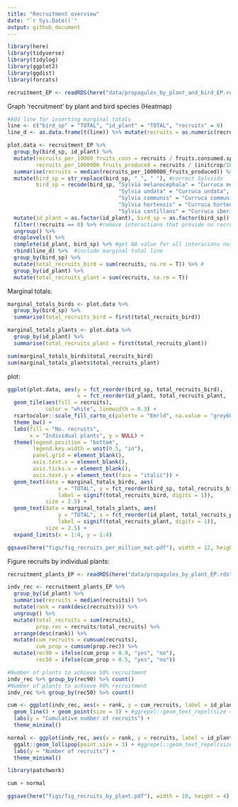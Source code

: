 ```yaml
---
title: "Recruitment overview"
date: "`r Sys.Date()`"
output: github_document
---
```


```r
library(here)
library(tidyverse)
library(tidylog)
library(ggplot2)
library(ggdist)
library(forcats)
```

```r
recruitment_EP <- readRDS(here("data/propagules_by_plant_and_bird_EP.rds"))
```


Graph 'recruitment' by plant and bird species (Heatmap)

```r
#Add line for inserting marginal totals
line <- c("bird_sp" = "TOTAL", "id_plant" = "TOTAL", "recruits" = 0)
line_d <- as.data.frame(t(line)) %>% mutate(recruits = as.numeric(recruits))

plot.data <- recruitment_EP %>% 
  group_by(bird_sp, id_plant) %>%
  mutate(recruits_per_10000_fruits_cons = recruits / fruits.consumed.sp*10000,
         recruits_per_1000000_fruits_produced = recruits / (initcrop/1000000)) %>%
  summarise(recruits = median(recruits_per_1000000_fruits_produced)) %>% #summarise posteriors in medians
  mutate(bird_sp = str_replace(bird_sp, "_", " "), #correct Sylviids
         bird_sp = recode(bird_sp, "Sylvia melanocephala" = "Curruca melanocephala",
                                   "Sylvia undata" = "Curruca undata",
                                   "Sylvia communis" = "Curruca communis",
                                   "Sylvia hortensis" = "Curruca hortensis",
                                   "Sylvia cantillans" = "Curruca iberiae")) %>%
  mutate(id_plant = as.factor(id_plant), bird_sp = as.factor(bird_sp)) %>%
  filter(!recruits == 0) %>% #remove interactions that provide no recruits
  ungroup() %>%
  droplevels() %>%
  complete(id_plant, bird_sp) %>% #get NA value for all interacions not taking place
  rbind(line_d) %>%  #include marginal total line
  group_by(bird_sp) %>% 
  mutate(total_recruits_bird = sum(recruits, na.rm = T)) %>% #
  group_by(id_plant) %>% 
  mutate(total_recruits_plant = sum(recruits, na.rm = T))
```

Marginal totals:
```r
marginal_totals_birds <- plot.data %>%
  group_by(bird_sp) %>%
  summarise(total_recruits_bird = first(total_recruits_bird))

marginal_totals_plants <- plot.data %>%
  group_by(id_plant) %>%
  summarise(total_recruits_plant = first(total_recruits_plant))

sum(marginal_totals_birds$total_recruits_bird)
sum(marginal_totals_plants$total_recruits_plant)
```

plot:
```r
ggplot(plot.data, aes(y = fct_reorder(bird_sp, total_recruits_bird),
                      x = fct_reorder(id_plant, total_recruits_plant, .desc = T))) +
  geom_tile(aes(fill = recruits),
            color = "white", linewidth = 0.3) +
  rcartocolor::scale_fill_carto_c(palette = "Emrld", na.value = "grey60") +
  theme_bw() + 
  labs(fill = "No. recruits", 
       x = "Individual plants", y = NULL) +
  theme(legend.position = "bottom",
        legend.key.width = unit(0.5, "in"),
        panel.grid = element_blank(),
        axis.text.x = element_blank(),
        axis.ticks.x = element_blank(),
        axis.text.y = element_text(face = "italic")) +
  geom_text(data = marginal_totals_birds, aes(
                x = "TOTAL", y = fct_reorder(bird_sp, total_recruits_bird),
                label = signif(total_recruits_bird, digits = 1)),
            size = 2.5) +
  geom_text(data = marginal_totals_plants, aes(
                y = "TOTAL", x = fct_reorder(id_plant, total_recruits_plant),
                label = signif(total_recruits_plant, digits = 1)),
            size = 2.5) +
  expand_limits(x = 1:4, y = 1:4)

```

```r
ggsave(here("figs/fig_recruits_per_million_mat.pdf"), width = 12, height = 8)
```

Figure recruits by individual plants:
```r
recruitment_plants_EP <- readRDS(here("data/propagules_by_plant_EP.rds"))

indv_rec <- recruitment_plants_EP %>% 
  group_by(id_plant) %>% 
  summarise(recruits = median(recruits)) %>%
  mutate(rank = rank(desc(recruits))) %>%
  ungroup() %>%
  mutate(total_recruits = sum(recruits),
         prop.rec = recruits/total_recruits) %>%
  arrange(desc(rank)) %>%
  mutate(cum_recruits = cumsum(recruits),
         cum_prop = cumsum(prop.rec)) %>%
  mutate(rec90 = ifelse(cum_prop > 0.9, "yes", "no"),
         rec50 = ifelse(cum_prop > 0.5, "yes", "no"))

#Number of plants to achieve 50% recruitment
indv_rec %>% group_by(rec90) %>% count()
#Number of plants to achieve 90% recruitment
indv_rec %>% group_by(rec50) %>% count()

cum <- ggplot(indv_rec, aes(x = rank, y = cum_recruits, label = id_plant)) +
  geom_line() + geom_point(size = 3) + #ggrepel::geom_text_repel(size = 2.5) +
  labs(y = "Cumulative number of recruits") +
  theme_minimal()

normal <- ggplot(indv_rec, aes(x = rank, y = recruits, label = id_plant)) +
  ggalt::geom_lollipop(point.size = 3) + #ggrepel::geom_text_repel(size = 2.5) +
  labs(y = "Number of recruits") +
  theme_minimal()

library(patchwork)

cum + normal 
```

```r
ggsave(here("figs/fig_recruits_by_plant.pdf"), width = 10, height = 4)
```